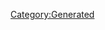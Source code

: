 {{Texts/Music
 |ID=141
 |MusicName=恋のマホウ
 |OfficialName=恋のマホウ
 |VocalName=Fire Bomber
 |VocalNameLF=Fire Bomber
 |Description=作品：マクロス ダイナマイト7

歌手：Fire Bomber

作詞：M.MEG
作曲：湯川とうべん
 |BuyURL=https://recochoku.jp/song/S1001667269/single?ds=1002161349
 |StoryDesc=
 |StoryTitle=
 |BannerId=0
 |AnmStoreURL=
}}
[[Category:Generated]]
